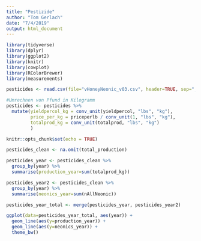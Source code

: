 ```yaml
---
title: "Pestizide"
author: "Tom Gerlach"
date: "7/4/2019"
output: html_document
---
```


```r
library(tidyverse)
library(dplyr)
library(ggplot2)
library(knitr)
library(cowplot)
library(RColorBrewer)
library(measurements)

pesticides <- read.csv(file="vHoneyNeonic_v03.csv", header=TRUE, sep=",")
```

```r
#Umrechnen von Pfund in Kilogramm
pesticides <- pesticides %>% 
  mutate(yieldpercol_kg = conv_unit(yieldpercol, "lbs", "kg"),
         price_per_kg = priceperlb / conv_unit(1, "lbs", "kg"),
         totalprod_kg = conv_unit(totalprod, "lbs", "kg")
         )
```


```r
knitr::opts_chunk$set(echo = TRUE)
```

```r
pesticides_clean <- na.omit(total_production)

pesticides_year <- pesticides_clean %>%
  group_by(year) %>%
  summarise(production_year=sum(totalprod_kg))

pesticides_year2 <- pesticides_clean %>% 
  group_by(year) %>% 
  summarise(neonics_year=sum(nAllNeonic))

pesticides_year_total <- merge(pesticides_year, pesticides_year2)

ggplot(data=pesticides_year_total, aes(year)) +
  geom_line(aes(y=production_year)) +
  geom_line(aes(y=neonics_year)) +
  theme_bw()
```


